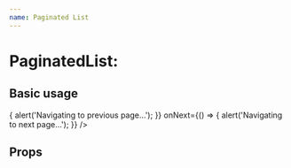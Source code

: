 ```yaml
---
name: Paginated List
---
```



# PaginatedList:

## Basic usage

<Playground>
    <PaginatedList
        data={[
            { name: 'Dave', age: 42, place_of_birth: 'USA' },
            { name: 'Jean', age: 23, place_of_birth: 'USA' },
            { name: 'Stevie', age: 30, place_of_birth: 'UK' },
        ]}
        onPrevious={() => { alert('Navigating to previous page...'); }}
        onNext={() => { alert('Navigating to next page...'); }}
    />
</Playground>

## Props

<PropsTable of={PaginatedList} />